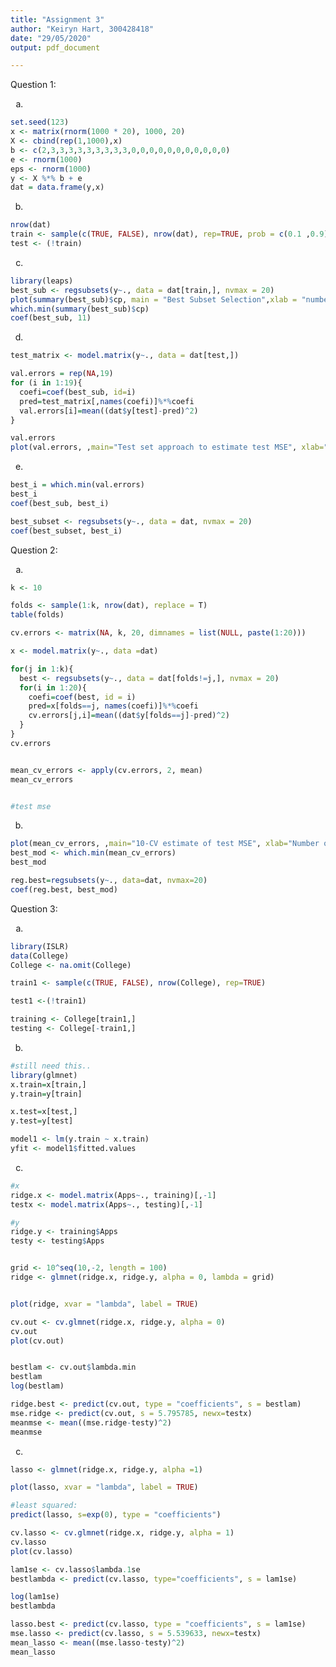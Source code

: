 ```yaml
---
title: "Assignment 3"
author: "Keiryn Hart, 300428418"
date: "29/05/2020"
output: pdf_document

---
```

Question 1:

a)
```r
set.seed(123)
x <- matrix(rnorm(1000 * 20), 1000, 20)
X <- cbind(rep(1,1000),x)
b <- c(2,3,3,3,3,3,3,3,3,3,0,0,0,0,0,0,0,0,0,0,0)
e <- rnorm(1000)
eps <- rnorm(1000)
y <- X %*% b + e
dat = data.frame(y,x)
```

b)
```r
nrow(dat)
train <- sample(c(TRUE, FALSE), nrow(dat), rep=TRUE, prob = c(0.1 ,0.9))
test <- (!train)
```


c)
```r
library(leaps)
best_sub <- regsubsets(y~., data = dat[train,], nvmax = 20) 
plot(summary(best_sub)$cp, main = "Best Subset Selection",xlab = "number of predictors", ylab = "CP" , type ="l")
which.min(summary(best_sub)$cp)
coef(best_sub, 11)

```


d)
```r
test_matrix <- model.matrix(y~., data = dat[test,])

val.errors = rep(NA,19)
for (i in 1:19){
  coefi=coef(best_sub, id=i)
  pred=test_matrix[,names(coefi)]%*%coefi
  val.errors[i]=mean((dat$y[test]-pred)^2)
}

val.errors
plot(val.errors, ,main="Test set approach to estimate test MSE", xlab="Number of Variables",ylab="test MSE",type='l')


```
e)
```r
best_i = which.min(val.errors)
best_i
coef(best_sub, best_i)

best_subset <- regsubsets(y~., data = dat, nvmax = 20)
coef(best_subset, best_i)

```
Question 2:

a)
```r
k <- 10

folds <- sample(1:k, nrow(dat), replace = T)
table(folds)

cv.errors <- matrix(NA, k, 20, dimnames = list(NULL, paste(1:20)))

x <- model.matrix(y~., data =dat)
```

```r
for(j in 1:k){
  best <- regsubsets(y~., data = dat[folds!=j,], nvmax = 20)
  for(i in 1:20){
    coefi=coef(best, id = i)
    pred=x[folds==j, names(coefi)]%*%coefi
    cv.errors[j,i]=mean((dat$y[folds==j]-pred)^2)
  }
}
cv.errors


mean_cv_errors <- apply(cv.errors, 2, mean)
mean_cv_errors


#test mse
```
b)
```r
plot(mean_cv_errors, ,main="10-CV estimate of test MSE", xlab="Number of Variables",ylab="test MSE",type='l')
best_mod <- which.min(mean_cv_errors)
best_mod

reg.best=regsubsets(y~., data=dat, nvmax=20)
coef(reg.best, best_mod)
```

Question 3:

a)
```r
library(ISLR)
data(College)
College <- na.omit(College)

train1 <- sample(c(TRUE, FALSE), nrow(College), rep=TRUE)

test1 <-(!train1)

training <- College[train1,]
testing <- College[-train1,]
```

b)

```r

#still need this..
library(glmnet)
x.train=x[train,]
y.train=y[train] 

x.test=x[test,] 
y.test=y[test] 

model1 <- lm(y.train ~ x.train)
yfit <- model1$fitted.values

```


c)

```r
#x
ridge.x <- model.matrix(Apps~., training)[,-1]
testx <- model.matrix(Apps~., testing)[,-1]

#y
ridge.y <- training$Apps
testy <- testing$Apps


grid <- 10^seq(10,-2, length = 100)
ridge <- glmnet(ridge.x, ridge.y, alpha = 0, lambda = grid)


plot(ridge, xvar = "lambda", label = TRUE)


```

```r
cv.out <- cv.glmnet(ridge.x, ridge.y, alpha = 0)
cv.out
plot(cv.out)


bestlam <- cv.out$lambda.min
bestlam
log(bestlam)
```

```r

ridge.best <- predict(cv.out, type = "coefficients", s = bestlam)
mse.ridge <- predict(cv.out, s = 5.795785, newx=testx)
meanmse <- mean((mse.ridge-testy)^2)
meanmse
```

c)

```r
lasso <- glmnet(ridge.x, ridge.y, alpha =1)

plot(lasso, xvar = "lambda", label = TRUE)


```

```r
#least squared:
predict(lasso, s=exp(0), type = "coefficients")

cv.lasso <- cv.glmnet(ridge.x, ridge.y, alpha = 1)
cv.lasso
plot(cv.lasso)

```

```r
lam1se <- cv.lasso$lambda.1se
bestlambda <- predict(cv.lasso, type="coefficients", s = lam1se)

log(lam1se)
bestlambda
```

```r
lasso.best <- predict(cv.lasso, type = "coefficients", s = lam1se)
mse.lasso <- predict(cv.lasso, s = 5.539633, newx=testx)
mean_lasso <- mean((mse.lasso-testy)^2)
mean_lasso
```

```r

```

```r

```




